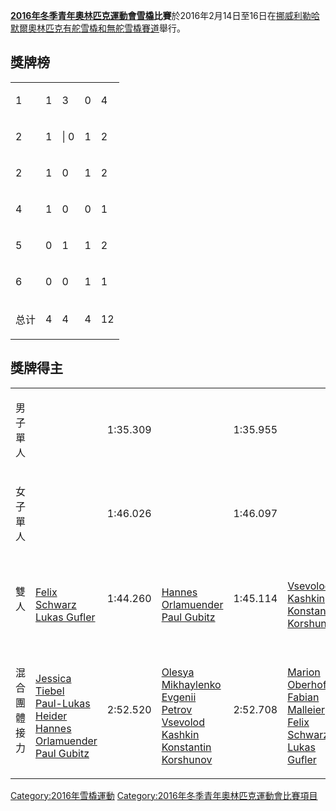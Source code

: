 {{Infobox Olympic event
|event = 雪橇
|games = 2016年冬季青年
|image = [[Image:Luge_pictogram.svg|100px]]
|venue = [[利勒哈默爾奧林匹克雪車和雪橇賽道|利勒哈默爾奧林匹克雪車和雪橇賽道]]
|dates = 2016年2月14日至16日
|competitors = 70
|nations = 
|prev = [[2012年冬季青年奧林匹克運動會雪橇比賽|2012]]
|next = [[2020年冬季青年奧林匹克運動會雪橇比賽|2020]]
}}

'''[[2016年冬季青年奧林匹克運動會|2016年冬季青年奧林匹克運動會]][[雪橇運動|雪橇]]比賽'''於2016年2月14日至16日在[[挪威|挪威]][[利勒哈默爾|利勒哈默爾]][[利勒哈默爾奧林匹克有舵雪橇和無舵雪橇賽道|奧林匹克有舵雪橇和無舵雪橇賽道]]舉行。

==獎牌榜==
{| {{RankedMedalTable|class=wikitable sortable}}
|-
| 1 ||align=left| {{flagIOCteam|GER|2016年冬季青年}} || 1 || 3 || 0 || 4
|-
| 2 ||align=left| {{flagIOCteam|CAN|2016年冬季青年}} || 1 ||| 0 || 1 || 2
|-
| 2 ||align=left| {{flagIOCteam|ITA|2016年冬季青年}} || 1 || 0 || 1 || 2
|-
| 4 ||align=left| {{flagIOCteam|LAT|2016年冬季青年}} || 1 || 0 || 0 || 1
|-
| 5 ||align=left| {{flagIOCteam|RUS|2016年冬季青年}} || 0 || 1 || 1 || 2
|-
| 6 ||align=left| {{flagIOCteam|AUT|2016年冬季青年}} || 0 || 0 || 1 || 1
|- class="sortbottom"
!colspan=2| 总计 || 4 || 4 || 4 || 12
|}

==獎牌得主==
{| {{MedalistTable|type=項目|columns=2}}
|-
|男子單人
| {{flagIOCmedalist|[[克里斯特斯·阿帕約茲|克里斯特斯·阿帕約茲]]|LAT|2016年冬季青年}} || 1:35.309
| {{flagIOCmedalist|[[Paul-Lukas_Heider|Paul-Lukas Heider]]|GER|2016年冬季青年}} || 1:35.955
| {{flagIOCmedalist|[[Reid_Watts|Reid Watts]]|CAN|2016年冬季青年}} || 1:36.994
|-
|女子單人
| {{flagIOCmedalist|[[Brooke_Apshkrum|Brooke Apshkrum]]|CAN|2016年冬季青年}} || 1:46.026
| {{flagIOCmedalist|[[Jessica_Tiebel|Jessica Tiebel]]|GER|2016年冬季青年}} || 1:46.097
| {{flagIOCmedalist|[[马德琳·埃格勒|马德琳·埃格勒]]|AUT|2016年冬季青年}} || 1:46.267
|-
|雙人
| {{flagIOCteam|ITA|2016年冬季青年}}<br>[[Felix_Schwarz|Felix Schwarz]]<br>[[Lukas_Gufler|Lukas Gufler]] || 1:44.260
| {{flagIOCteam|GER|2016年冬季青年}}<br>[[Hannes_Orlamuender|Hannes Orlamuender]]<br>[[Paul_Gubitz|Paul Gubitz]] || 1:45.114
| {{flagIOCteam|RUS|2016年冬季青年}}<br>[[Vsevolod_Kashkin|Vsevolod Kashkin]]<br>[[Konstantin_Korshunov|Konstantin Korshunov]] || 1:45.272
|-
|混合團體接力
| {{flagIOCteam|GER|2016年冬季青年}}<br>[[Jessica_Tiebel|Jessica Tiebel]]<br>[[Paul-Lukas_Heider|Paul-Lukas Heider]]<br>[[Hannes_Orlamuender|Hannes Orlamuender]]<br>[[Paul_Gubitz|Paul Gubitz]] || 2:52.520
| {{flagIOCteam|RUS|2016年冬季青年}}<br>[[Olesya_Mikhaylenko|Olesya Mikhaylenko]]<br>[[Evgenii_Petrov|Evgenii Petrov]]<br>[[Vsevolod_Kashkin|Vsevolod Kashkin]]<br>[[Konstantin_Korshunov|Konstantin Korshunov]] || 2:52.708
| {{flagIOCteam|ITA|2016年冬季青年}}<br>[[Marion_Oberhofer|Marion Oberhofer]]<br>[[Fabian_Malleier|Fabian Malleier]]<br>[[Felix_Schwarz|Felix Schwarz]]<br>[[Lukas_Gufler|Lukas Gufler]] || 2:53.040
|}

{{2016年冬季青年奧林匹克運動會項目}}
{{青年奧林匹克運動會雪橇比賽}}

[[Category:2016年雪橇運動|Category:2016年雪橇運動]]
[[Category:2016年冬季青年奧林匹克運動會比賽項目|Category:2016年冬季青年奧林匹克運動會比賽項目]]